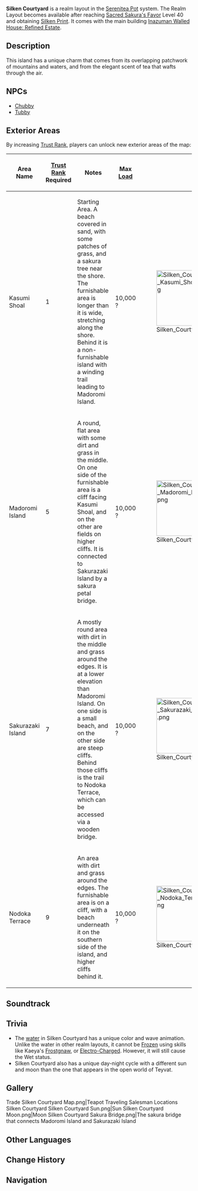 {{Location Infobox
|image        = <gallery>
Silken Courtyard.png|Preview
Silken Courtyard Map.png|Map
</gallery>
|type         = Realm Layout
|region       = Serenitea Pot
}}
'''Silken Courtyard''' is a realm layout in the [[Serenitea Pot]] system. The Realm Layout becomes available after reaching [[Sacred Sakura's Favor]] Level 40 and obtaining [[Silken Print]]. It comes with the main building [[Inazuman Walled House: Refined Estate]].

==Description==
This island has a unique charm that comes from its overlapping patchwork of mountains and waters, and from the elegant scent of tea that wafts through the air.

==NPCs==
*[[Chubby]]
*[[Tubby]]

==Exterior Areas==
By increasing [[Trust Rank]], players can unlock new exterior areas of the map:
{| class="article-table" style="width: 100%"
! Area Name !! [[Trust Rank]]<br />Required !! Notes !! Max [[Serenitea Pot/Load|Load]] || Image
|-
| Kasumi Shoal || 1 || Starting Area. A beach covered in sand, with some patches of grass, and a sakura tree near the shore. The furnishable area is longer than it is wide, stretching along the shore. Behind it is a non-furnishable island with a winding trail leading to Madoromi Island. || 10,000 ? || [[File:Silken Courtyard Kasumi Shoal.png|150px]]
|-
| Madoromi Island || 5 || A round, flat area with some dirt and grass in the middle. On one side of the furnishable area is a cliff facing Kasumi Shoal, and on the other are fields on higher cliffs. It is connected to Sakurazaki Island by a sakura petal bridge. || 10,000 ? || [[File:Silken Courtyard Madoromi Island.png|150px]]
|-
| Sakurazaki Island || 7 || A mostly round area with dirt in the middle and grass around the edges. It is at a lower elevation than Madoromi Island. On one side is a small beach, and on the other side are steep cliffs. Behind those cliffs is the trail to Nodoka Terrace, which can be accessed via a wooden bridge. || 10,000 ? || [[File:Silken Courtyard Sakurazaki Island.png|150px]]
|-
| Nodoka Terrace || 9 || An area with dirt and grass around the edges. The furnishable area is on a cliff, with a beach underneath it on the southern side of the island, and higher cliffs behind it. || 10,000 ? || [[File:Silken Courtyard Nodoka Terrace.png|150px]]
|}

==Soundtrack==
{{Soundtracks by Category Table|Silken Courtyard Soundtracks|header=Silken Courtyard}}

==Trivia==
*The [[water]] in Silken Courtyard has a unique color and wave animation. Unlike the water in other realm layouts, it cannot be [[Frozen]] using skills like Kaeya's [[Frostgnaw]], or [[Electro-Charged]]. However, it will still cause the Wet status.
*Silken Courtyard also has a unique day-night cycle with a different sun and moon than the one that appears in the open world of Teyvat.

==Gallery==
<gallery hideaddbutton="true" captionalign="center">
Trade Silken Courtyard Map.png|Teapot Traveling Salesman Locations Silken Courtyard
Silken Courtyard Sun.png|Sun
Silken Courtyard Moon.png|Moon
Silken Courtyard Sakura Bridge.png|The sakura bridge that connects Madoromi Island and Sakurazaki Island
</gallery>

==Other Languages==
{{Other Languages
|en      = Silken Courtyard
|zhs     = 绘绮庭
|zhs_rm  = Huìqǐ-tíng
|zht     = 繪綺庭
|zht_rm  = Huìqǐ-tíng
|zh_tl   = Silk-Painted Courtyard
|ja      = {{Rubi|絵|え|綺|き|の|&nbsp;|庭|にわ}}
|ja_rm   = Eki no Niwa
|ja_tl   = Silk-Painted Courtyard
|ko      = {{tt|회기정|繪綺庭}}
|ko_rm   = Hoegi-jeong
|ko_tl   = Silk-Painted Courtyard
|es      = Patio de seda
|es_tl   = Silkyard
|fr      = Cour de soie
|fr_tl   = Silk Courtyard
|ru      = Шёлковый павильон
|ru_tl   = Silk Pavilion
|th      = ศาลาผืนผ้าไหม
|th_rm   = Sala phuen phamai
|th_tl   = Silk Pavillion
|vi      = {{tt|Hội Khởi Đình|绘绮庭}}
|vi_tl   = Silk-Painted Courtyard{{Sino|vi}}
|de      = Seideninnenhof
|de_tl   = Silk Inner Courtyard
|id      = Paviliun Sutra
|id_tl   = Silk Pavilion
|pt      = Pavilhão de Seda
|pt_tl   = 
}}

==Change History==
{{Change History|2.2}}
<!--
==References==
{{Reflist}}
-->
==Navigation==
{{Area Navbox|Other}}